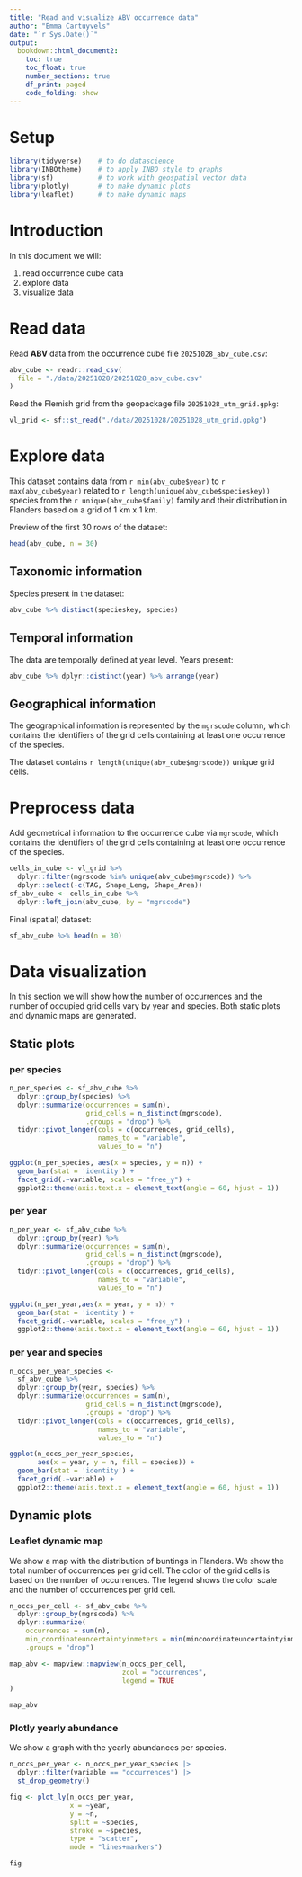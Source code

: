 ```yaml
---
title: "Read and visualize ABV occurrence data"
author: "Emma Cartuyvels"
date: "`r Sys.Date()`"
output:
  bookdown::html_document2:
    toc: true
    toc_float: true
    number_sections: true
    df_print: paged
    code_folding: show
---
```


# Setup

```r
library(tidyverse)    # to do datascience
library(INBOtheme)    # to apply INBO style to graphs
library(sf)           # to work with geospatial vector data
library(plotly)       # to make dynamic plots
library(leaflet)      # to make dynamic maps
```


# Introduction

In this document we will:

1. read occurrence cube data
2. explore data
3. visualize data


# Read data

Read **ABV** data from the occurrence cube file `20251028_abv_cube.csv`:
```r
abv_cube <- readr::read_csv(
  file = "./data/20251028/20251028_abv_cube.csv"
)
```

Read the Flemish grid from the geopackage file `20251028_utm_grid.gpkg`:
```r
vl_grid <- sf::st_read("./data/20251028/20251028_utm_grid.gpkg")
```


# Explore data

This dataset contains data from `r min(abv_cube$year)` to `r max(abv_cube$year)`
related to `r length(unique(abv_cube$specieskey))` species from the
`r unique(abv_cube$family)` family and their distribution in Flanders
based on a grid of 1 km x 1 km.

Preview of the first 30 rows of the dataset:
```r
head(abv_cube, n = 30)
```


## Taxonomic information

Species present in the dataset:
```r
abv_cube %>% distinct(specieskey, species)
```


## Temporal information

The data are temporally defined at year level. Years present:
```r
abv_cube %>% dplyr::distinct(year) %>% arrange(year)
```


## Geographical information

The geographical information is represented by the `mgrscode` column,
which contains the identifiers of the grid cells containing at least one
occurrence of the species.

The dataset contains `r length(unique(abv_cube$mgrscode))` unique grid cells.


# Preprocess data

Add geometrical information to the occurrence cube via `mgrscode`, which contains the identifiers of the grid cells containing at least one occurrence of the species.
```r
cells_in_cube <- vl_grid %>%
  dplyr::filter(mgrscode %in% unique(abv_cube$mgrscode)) %>%
  dplyr::select(-c(TAG, Shape_Leng, Shape_Area))
sf_abv_cube <- cells_in_cube %>%
  dplyr::left_join(abv_cube, by = "mgrscode")
```

Final (spatial) dataset:
```r
sf_abv_cube %>% head(n = 30)
```


# Data visualization

In this section we will show how the number of occurrences and the number of occupied grid cells vary by year and species. Both static plots and dynamic maps are generated.

## Static plots {.tabset}

### per species
```r
n_per_species <- sf_abv_cube %>%
  dplyr::group_by(species) %>%
  dplyr::summarize(occurrences = sum(n),
                   grid_cells = n_distinct(mgrscode),
                   .groups = "drop") %>%
  tidyr::pivot_longer(cols = c(occurrences, grid_cells),
                      names_to = "variable",
                      values_to = "n")

ggplot(n_per_species, aes(x = species, y = n)) +
  geom_bar(stat = 'identity') +
  facet_grid(.~variable, scales = "free_y") +
  ggplot2::theme(axis.text.x = element_text(angle = 60, hjust = 1))
```


### per year
```r
n_per_year <- sf_abv_cube %>%
  dplyr::group_by(year) %>%
  dplyr::summarize(occurrences = sum(n),
                   grid_cells = n_distinct(mgrscode),
                   .groups = "drop") %>%
  tidyr::pivot_longer(cols = c(occurrences, grid_cells),
                      names_to = "variable",
                      values_to = "n")

ggplot(n_per_year,aes(x = year, y = n)) +
  geom_bar(stat = 'identity') +
  facet_grid(.~variable, scales = "free_y") +
  ggplot2::theme(axis.text.x = element_text(angle = 60, hjust = 1))
```


### per year and species
```r
n_occs_per_year_species <-
  sf_abv_cube %>%
  dplyr::group_by(year, species) %>%
  dplyr::summarize(occurrences = sum(n),
                   grid_cells = n_distinct(mgrscode),
                   .groups = "drop") %>%
  tidyr::pivot_longer(cols = c(occurrences, grid_cells),
                      names_to = "variable",
                      values_to = "n")

ggplot(n_occs_per_year_species,
       aes(x = year, y = n, fill = species)) +
  geom_bar(stat = 'identity') +
  facet_grid(.~variable) +
  ggplot2::theme(axis.text.x = element_text(angle = 60, hjust = 1))
```


## Dynamic plots

### Leaflet dynamic map

We show a map with the distribution of buntings in Flanders. We show the total number of occurrences per grid cell. The color of the grid cells is based on the number of occurrences. The legend shows the color scale and the number of occurrences per grid cell.
```r
n_occs_per_cell <- sf_abv_cube %>%
  dplyr::group_by(mgrscode) %>%
  dplyr::summarize(
    occurrences = sum(n),
    min_coordinateuncertaintyinmeters = min(mincoordinateuncertaintyinmeters),
    .groups = "drop")

map_abv <- mapview::mapview(n_occs_per_cell,
                            zcol = "occurrences",
                            legend = TRUE
)

map_abv
```


### Plotly yearly abundance

We show a graph with the yearly abundances per species.
```r
n_occs_per_year <- n_occs_per_year_species |>
  dplyr::filter(variable == "occurrences") |>
  st_drop_geometry()

fig <- plot_ly(n_occs_per_year,
               x = ~year,
               y = ~n,
               split = ~species,
               stroke = ~species,
               type = "scatter",
               mode = "lines+markers")

fig
```
